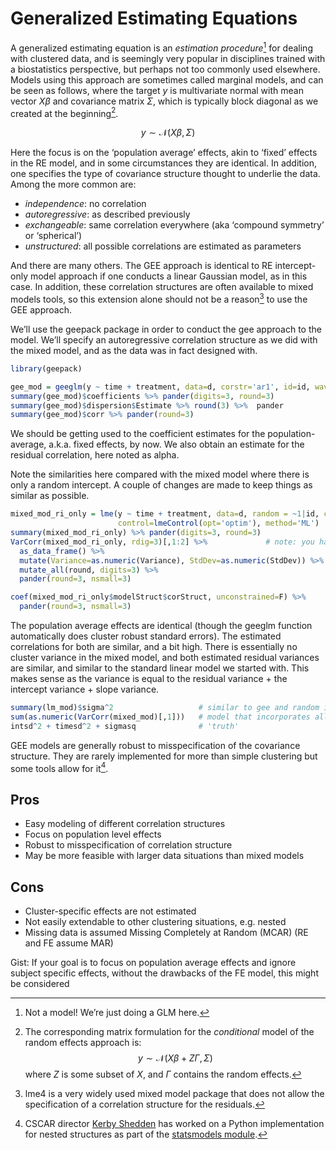 # Generalized Estimating Equations

A <span class="emph">generalized estimating equation</span> is an *estimation procedure*[^notamodel] for dealing with clustered data, and is seemingly very popular in disciplines trained with a biostatistics perspective, but perhaps not too commonly used elsewhere.  Models using this approach are sometimes called <span class="emph">marginal models</span>,  and can be seen as follows, where the target $y$ is multivariate normal with mean vector $X\beta$ and covariance matrix $\Sigma$, which is typically block diagonal as we created at the beginning[^geevsre].

$$ y \sim \mathcal{N}(X\beta,  \Sigma) $$


Here the focus is on the 'population average' effects, akin to 'fixed' effects in the RE model, and in some circumstances they are identical.  In addition, one specifies the type of covariance structure thought to underlie the data. Among the more common are:

- *independence*: no correlation
- *autoregressive*: as described previously
- *exchangeable*: same correlation everywhere (aka 'compound symmetry' or 'spherical')
- *unstructured*: all possible correlations are estimated as parameters

And there are many others. The GEE approach is identical to RE intercept-only model approach if one conducts a linear Gaussian model, as in this case. In addition, these correlation structures are often available to mixed models tools, so this extension alone should not be a reason[^lme4] to use the GEE approach.

We'll use the <span class="pack">geepack</span> package in order to conduct the gee approach to the model.  We'll specify an autoregressive correlation structure as we did with the mixed model, and as the data was in fact designed with.

```r
library(geepack)

gee_mod = geeglm(y ~ time + treatment, data=d, corstr='ar1', id=id, waves=time)
summary(gee_mod)$coefficients %>% pander(digits=3, round=3)
summary(gee_mod)$dispersion$Estimate %>% round(3) %>%  pander
summary(gee_mod)$corr %>% pander(round=3)
```

We should be getting used to the coefficient estimates for the population-average, a.k.a. fixed effects, by now.  We also obtain an estimate for the residual correlation, here noted as alpha.

Note the similarities here compared with the mixed model where there is only a random intercept. A couple of changes are made to keep things as similar as possible.

```r
mixed_mod_ri_only = lme(y ~ time + treatment, data=d, random = ~1|id, cor=corAR1(form=~time), 
                        control=lmeControl(opt='optim'), method='ML')  # changed opt bc nlminb had issues
summary(mixed_mod_ri_only) %>% pander(digits=3, round=3)
VarCorr(mixed_mod_ri_only, rdig=3)[,1:2] %>%             # note: you have removed the correlation from display
  as_data_frame() %>% 
  mutate(Variance=as.numeric(Variance), StdDev=as.numeric(StdDev)) %>% 
  mutate_all(round, digits=3) %>% 
  pander(round=3, nsmall=3)

coef(mixed_mod_ri_only$modelStruct$corStruct, unconstrained=F) %>% 
  pander(round=3, nsmall=3)  
```

The population average effects are identical (though the <span class="func">geeglm</span> function automatically does cluster robust standard errors). The estimated correlations for both are similar, and a bit high.  There is essentially no cluster variance in the mixed model, and both estimated residual variances are similar, and similar to the standard linear model we started with.  This makes sense as the variance is equal to the residual variance + the intercept variance + slope variance.


```r
summary(lm_mod)$sigma^2                   # similar to gee and random intercept only
sum(as.numeric(VarCorr(mixed_mod)[,1]))   # model that incorporates all sources of variance
intsd^2 + timesd^2 + sigmasq              # 'truth'
```


GEE models are generally robust to misspecification of the covariance structure.  They are rarely implemented for more than simple clustering but some tools allow for it[^kerby].


## Pros

- Easy modeling of different correlation structures
- Focus on population level effects
- Robust to misspecification of correlation structure
- May be more feasible with larger data situations than mixed models

## Cons

- Cluster-specific effects are not estimated
- Not easily extendable to other clustering situations, e.g. nested
- Missing data is assumed Missing Completely at Random (MCAR) (RE and FE assume MAR)

Gist: If your goal is to focus on population average effects and ignore subject specific effects, without the drawbacks of the FE model, this might be considered



[^notamodel]: Not a model!  We're just doing a GLM here.

[^lme4]: <span class="pack">lme4</span> is a very widely used mixed model package that does not allow the specification of a correlation structure for the residuals.

[^geevsre]: The corresponding matrix formulation for the *conditional* model of the random effects approach is:
$$ y \sim \mathcal{N}(X\beta + Z\Gamma,  \Sigma) $$
where $Z$ is some subset of $X$, and $\Gamma$ contains the random effects.

[^kerby]: CSCAR director [Kerby Shedden](https://github.com/kshedden) has worked on a Python implementation for nested structures as part of the [statsmodels module](http://statsmodels.sourceforge.net/devel/gee.html).
